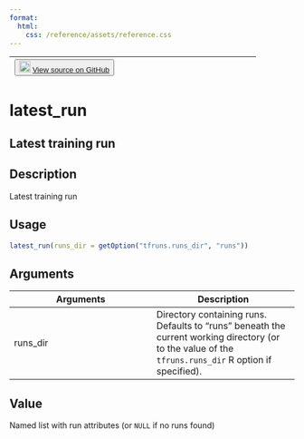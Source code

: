 ```yaml
---
format:
  html:
    css: /reference/assets/reference.css
---
```


| <button class="button"> ![](/reference/assets/GitHub-Mark-32px.png){width="20"} [View source on GitHub](https://github.com/rstudio/tfruns//blob/main/R/ls_runs.R#L102) </button> |
|:------------------------------:|:--------------------------------------:|

# latest_run

## Latest training run

## Description
Latest training run 


## Usage
```r
latest_run(runs_dir = getOption("tfruns.runs_dir", "runs")) 
```

## Arguments
|Arguments|Description|
|---|---|
| runs_dir | Directory containing runs. Defaults to "runs" beneath the current working directory (or to the value of the `tfruns.runs_dir` R option if specified). |



## Value
Named list with run attributes (or `NULL` if no runs found) 





